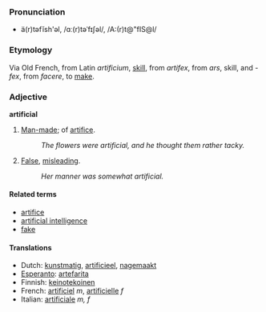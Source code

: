 ===Pronunciation===
*ä(r)təfĭsh'əl, /ɑː(r)təˈfɪʃəl/, /A:(r)t@"fIS@l/

===Etymology===
Via Old French, from Latin ''artificium'', [[skill]], from ''artifex'', from ''ars'', skill, and ''-fex'', from ''facere'', to [[make]].

===Adjective===
'''artificial'''

#[[Man-made]]; of [[artifice]].
#:''The flowers were artificial, and he thought them rather tacky.''
#[[False]], [[misleading]].
#:''Her manner was somewhat artificial.''

====Related terms====
*[[artifice]]
*[[artificial intelligence]]
*[[fake]]

====Translations====
*Dutch: [[kunstmatig]], [[artificieel]], [[nagemaakt]]
*[[Esperanto]]: [[artefarita]]
*Finnish: [[keinotekoinen]]
*French: [[artificiel]] ''m'', [[artificielle]] ''f''
*Italian: [[artificiale]] ''m, f''